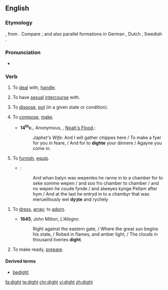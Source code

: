 ==English==
===Etymology===
{{etyl|ang|en}} {{term|dihtan|lang=ang}}, from {{etyl|la|en}} {{term|dictāre|lang=la}}.  Compare {{term|dictate}}; and also parallel formations in German {{term|dichten|lang=de}}, Dutch {{term|dichten|lang=nl}}, Swedish {{term|dikta|lang=sv}}.

===Pronunciation===
*{{a|US|UK}} {{IPA|/daɪt/|lang=en}}

===Verb===
{{en-verb|dights|dighting|dight|dight}}

#{{context|obsolete|transitive|lang=en}} To [[deal]] with, [[handle]].
#{{context|obsolete|transitive|lang=en}} To have [[sexual]] [[intercourse]] with.
#{{context|obsolete|transitive|lang=en}} To [[dispose]], [[put]] (in a given state or condition).
#{{context|obsolete|transitive|lang=en}} To [[compose]], [[make]].
#*'''14<sup>th</sup>c.''', Anonymous, ''{{w|The Chester Mystery Plays}}'', [http://machias.edu/faculty/necastro/drama/chester/play_03.html Noah's Flood],:
#*:''Japhet's Wife:'' And I will gather chippes here / To make a fyer for you in feare, / And for to '''dighte''' your dinnere / Agayne you come in.
#{{context|archaic|transitive|lang=en}} To [[furnish]], [[equip]].
#*{{RQ:Mlry MrtDrthr|4.15|2|II|xv}}:
#*:And whan balyn was wepenles he ranne in to a chamber for to seke somme wepen / and soo fro chamber to chamber / and no wepen he coude fynde / and alweyes kynge Pellam after hym / And at the last he entryd in to a chambyr that was merueillously wel '''dyȝte''' and rychely
<!--Prior quote:#*:And at the last he entryd in to a chambyr that was merueillously wel '''dyzte''' and rychely, and a bedde arayed with clothe of gold-->
#{{context|archaic|transitive|lang=en}} To [[dress]], [[array]]; to [[adorn]]. 
#*'''1645''', John Milton, ''L'Allegro'':
#*:Right against the eastern gate, / Where the great sun begins his state, / Robed in flames, and amber light, / The clouds in thousand liveries '''dight'''{{nb...}}.
#{{context|archaic|transitive|lang=en}} To make ready, [[prepare]].

====Derived terms====
*[[bedight]]

[[fa:dight]]
[[te:dight]]
[[chr:dight]]
[[vi:dight]]
[[zh:dight]]